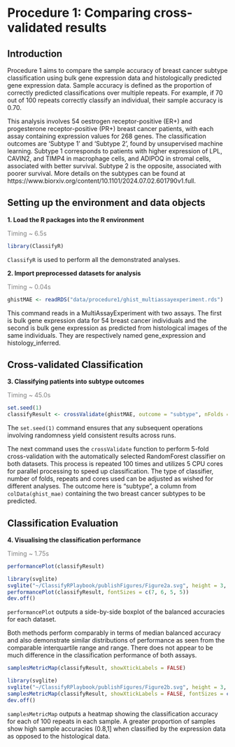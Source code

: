 # Procedure 1: Comparing cross-validated results

## Introduction

Procedure 1 aims to compare the sample accuracy of breast cancer subtype classification using bulk gene expression data and histologically predicted gene expression data. Sample accuracy is defined as the proportion of correctly predicted classifications over multiple repeats. For example, if 70 out of 100 repeats correctly classify an individual, their sample accuracy is 0.70.

This analysis involves 54 oestrogen receptor-positive (ER+) and progesterone receptor-positive (PR+) breast cancer patients, with each assay containing expression values for 268 genes. The classification outcomes are 'Subtype 1' and 'Subtype 2', found by unsupervised machine learning. Subtype 1 corresponds to patients with higher expression of LPL, CAVIN2, and TIMP4 in macrophage cells, and ADIPOQ in stromal cells, associated with better survival. Subtype 2 is the opposite, associated with poorer survival. More details on the subtypes can be found at https://www.biorxiv.org/content/10.1101/2024.07.02.601790v1.full.

## Setting up the environment and data objects

**1. Load the R packages into the R environment**

[Timing \~ 6.5s]{style="color: grey;"}

```r
library(ClassifyR)
```

`ClassifyR` is used to perform all the demonstrated analyses.

**2. Import preprocessed datasets for analysis**

[Timing \~ 0.04s]{style="color: grey;"}

```r
ghistMAE <- readRDS("data/procedure1/ghist_multiassayexperiment.rds")
```

This command reads in a MultiAssayExperiment with two assays. The first is bulk gene expression data for 54 breast cancer individuals and the second is bulk gene expression as predicted from histological images of the same individuals. They are respectively named gene_expression and histology_inferred.

## Cross-validated Classification

**3. Classifying patients into subtype outcomes**

[Timing \~ 45.0s]{style="color: grey;"}

```r
set.seed(1)
classifyResult <- crossValidate(ghistMAE, outcome = "subtype", nFolds = 5, nRepeats = 100, nCores = 8)
```

The `set.seed(1)` command ensures that any subsequent operations involving randomness yield consistent results across runs.

The next command uses the `crossValidate` function to perform 5-fold cross-validation with the automatically selected RandomForest classifier on both datasets. This process is repeated 100 times and utilizes 5 CPU cores for parallel processing to speed up classification. The type of classifier, number of folds, repeats and cores used can be adjusted as wished for different analyses. The outcome here is "subtype", a column from `colData(ghist_mae)` containing the two breast cancer subtypes to be predicted.

## Classification Evaluation

**4. Visualising the classification performance**

[Timing \~ 1.75s]{style="color: grey;"}

```r
performancePlot(classifyResult)
```

```r
library(svglite)
svglite("~/ClassifyRPlaybook/publishFigures/Figure2a.svg", height = 3, width = 3.5)
performancePlot(classifyResult, fontSizes = c(7, 6, 5, 5))
dev.off()
```

`performancePlot` outputs a side-by-side boxplot of the balanced accuracies for each dataset.

Both methods perform comparably in terms of median balanced accuracy and also demonstrate similar distributions of performance as seen from the comparable interquartile range and range. There does not appear to be much difference in the classification performance of both assays.

```r
samplesMetricMap(classifyResult, showXtickLabels = FALSE)
```

```r
library(svglite)
svglite("~/ClassifyRPlaybook/publishFigures/Figure2b.svg", height = 3, width = 3.5)
samplesMetricMap(classifyResult, showXtickLabels = FALSE, fontSizes = c(7, 6, 5, 5, 5))
dev.off()
```

`samplesMetricMap` outputs a heatmap showing the classification accuracy for each of 100 repeats in each sample. A greater proportion of samples show high sample accuracies (0.8,1\] when classified by the expression data as opposed to the histological data.